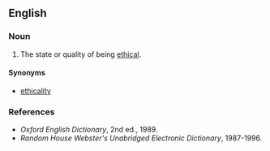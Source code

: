 ==English==

===Noun===
{{en-noun|-}}

#The state or quality of being [[ethical]].

====Synonyms====
*[[ethicality]]

===References===
*''Oxford English Dictionary'', 2nd ed., 1989.
*''Random House Webster's Unabridged Electronic Dictionary'', 1987-1996.